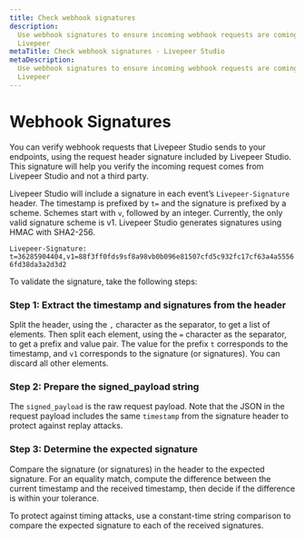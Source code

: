 ```yaml
---
title: Check webhook signatures
description:
  Use webhook signatures to ensure incoming webhook requests are coming from
  Livepeer
metaTitle: Check webhook signatures - Livepeer Studio
metaDescription:
  Use webhook signatures to ensure incoming webhook requests are coming from
  Livepeer
---
```


# Webhook Signatures

You can verify webhook requests that Livepeer Studio sends to your endpoints, using
the request header signature included by Livepeer Studio. This signature will help
you verify the incoming request comes from Livepeer Studio and not a third party.

Livepeer Studio will include a signature in each event’s `Livepeer-Signature`
header. The timestamp is prefixed by `t=` and the signature is prefixed by a
scheme. Schemes start with `v`, followed by an integer. Currently, the only
valid signature scheme is v1. Livepeer Studio generates signatures using HMAC with
SHA2-256.

`Livepeer-Signature: t=36285904404,v1=88f3ff0fds9sf8a98vb0b096e81507cfd5c932fc17cf63a4a55566fd38da3a2d3d2`

To validate the signature, take the following steps:

### Step 1: Extract the timestamp and signatures from the header

Split the header, using the `,` character as the separator, to get a list of
elements. Then split each element, using the `=` character as the separator, to
get a prefix and value pair. The value for the prefix `t` corresponds to the
timestamp, and `v1` corresponds to the signature (or signatures). You can
discard all other elements.

### Step 2: Prepare the signed_payload string

The `signed_payload` is the raw request payload. Note that the JSON in the
request payload includes the same `timestamp` from the signature header to
protect against replay attacks.

### Step 3: Determine the expected signature

Compare the signature (or signatures) in the header to the expected signature.
For an equality match, compute the difference between the current timestamp and
the received timestamp, then decide if the difference is within your tolerance.

To protect against timing attacks, use a constant-time string comparison to
compare the expected signature to each of the received signatures.
